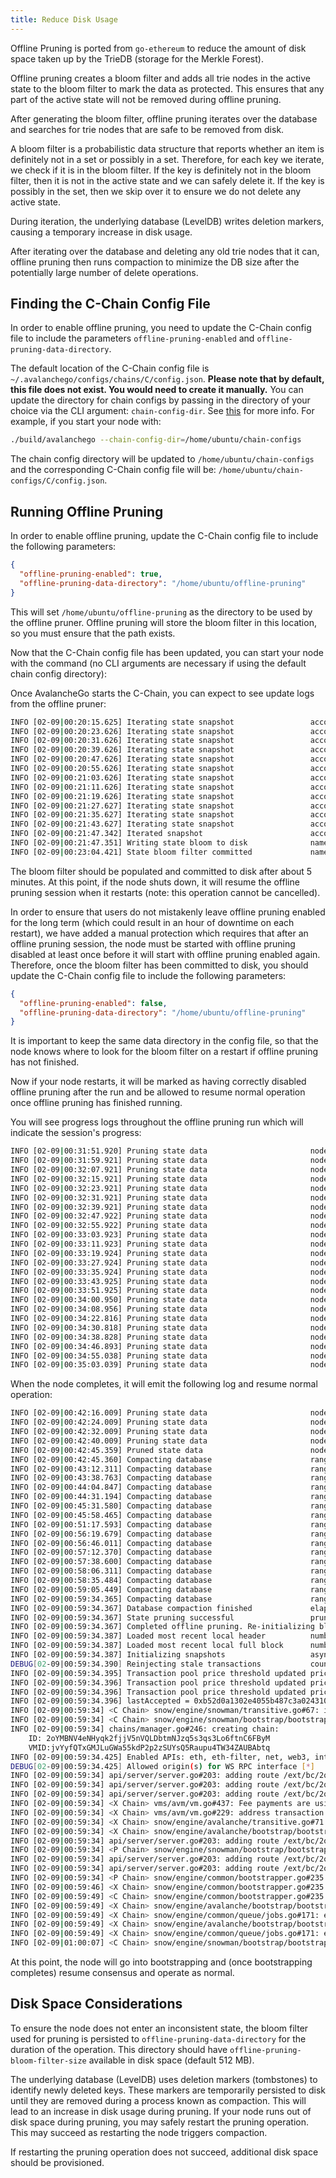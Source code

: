 ```yaml
---
title: Reduce Disk Usage
---
```


Offline Pruning is ported from `go-ethereum` to reduce the amount of disk space taken up by the TrieDB (storage for the Merkle Forest).

Offline pruning creates a bloom filter and adds all trie nodes in the active state to the bloom filter to mark the data as protected. This ensures that any part of the active state will not be removed during offline pruning.

After generating the bloom filter, offline pruning iterates over the database and searches for trie nodes that are safe to be removed from disk.

A bloom filter is a probabilistic data structure that reports whether an item is definitely not in a set or possibly in a set. Therefore, for each key we iterate, we check if it is in the bloom filter. If the key is definitely not in the bloom filter, then it is not in the active state and we can safely delete it. If the key is possibly in the set, then we skip over it to ensure we do not delete any active state.

During iteration, the underlying database (LevelDB) writes deletion markers, causing a temporary increase in disk usage.

After iterating over the database and deleting any old trie nodes that it can, offline pruning then runs compaction to minimize the DB size after the potentially large number of delete operations.

Finding the C-Chain Config File[​](#finding-the-c-chain-config-file "Direct link to heading")
---------------------------------------------------------------------------------------------

In order to enable offline pruning, you need to update the C-Chain config file to include the parameters `offline-pruning-enabled` and `offline-pruning-data-directory`.

The default location of the C-Chain config file is `~/.avalanchego/configs/chains/C/config.json`. **Please note that by default, this file does not exist. You would need to create it manually.** You can update the directory for chain configs by passing in the directory of your choice via the CLI argument: `chain-config-dir`. See [this](/docs/nodes/configure/configs-flags) for more info. For example, if you start your node with:

```bash
./build/avalanchego --chain-config-dir=/home/ubuntu/chain-configs
```

The chain config directory will be updated to `/home/ubuntu/chain-configs` and the corresponding C-Chain config file will be: `/home/ubuntu/chain-configs/C/config.json`.

Running Offline Pruning[​](#running-offline-pruning "Direct link to heading")
-----------------------------------------------------------------------------

In order to enable offline pruning, update the C-Chain config file to include the following parameters:

```json
{
  "offline-pruning-enabled": true,
  "offline-pruning-data-directory": "/home/ubuntu/offline-pruning"
}
```

This will set `/home/ubuntu/offline-pruning` as the directory to be used by the offline pruner. Offline pruning will store the bloom filter in this location, so you must ensure that the path exists.

Now that the C-Chain config file has been updated, you can start your node with the command (no CLI arguments are necessary if using the default chain config directory):

Once AvalancheGo starts the C-Chain, you can expect to see update logs from the offline pruner:

```bash
INFO [02-09|00:20:15.625] Iterating state snapshot                 accounts=297,231 slots=6,669,708 elapsed=16.001s eta=1m29.03s
INFO [02-09|00:20:23.626] Iterating state snapshot                 accounts=401,907 slots=10,698,094 elapsed=24.001s eta=1m32.522s
INFO [02-09|00:20:31.626] Iterating state snapshot                 accounts=606,544 slots=13,891,948 elapsed=32.002s eta=1m10.927s
INFO [02-09|00:20:39.626] Iterating state snapshot                 accounts=760,948 slots=18,025,523 elapsed=40.002s eta=1m2.603s
INFO [02-09|00:20:47.626] Iterating state snapshot                 accounts=886,583 slots=21,769,199 elapsed=48.002s eta=1m8.834s
INFO [02-09|00:20:55.626] Iterating state snapshot                 accounts=1,046,295 slots=26,120,100 elapsed=56.002s eta=57.401s
INFO [02-09|00:21:03.626] Iterating state snapshot                 accounts=1,229,257 slots=30,241,391 elapsed=1m4.002s eta=47.674s
INFO [02-09|00:21:11.626] Iterating state snapshot                 accounts=1,344,091 slots=34,128,835 elapsed=1m12.002s eta=45.185s
INFO [02-09|00:21:19.626] Iterating state snapshot                 accounts=1,538,009 slots=37,791,218 elapsed=1m20.002s eta=34.59s
INFO [02-09|00:21:27.627] Iterating state snapshot                 accounts=1,729,564 slots=41,694,303 elapsed=1m28.002s eta=25.006s
INFO [02-09|00:21:35.627] Iterating state snapshot                 accounts=1,847,617 slots=45,646,011 elapsed=1m36.003s eta=20.052s
INFO [02-09|00:21:43.627] Iterating state snapshot                 accounts=1,950,875 slots=48,832,722 elapsed=1m44.003s eta=9.299s
INFO [02-09|00:21:47.342] Iterated snapshot                        accounts=1,950,875 slots=49,667,870 elapsed=1m47.718s
INFO [02-09|00:21:47.351] Writing state bloom to disk              name=/home/ubuntu/offline-pruning/statebloom.0xd6fca36db4b60b34330377040ef6566f6033ed8464731cbb06dc35c8401fa38e.bf.gz
INFO [02-09|00:23:04.421] State bloom filter committed             name=/home/ubuntu/offline-pruning/statebloom.0xd6fca36db4b60b34330377040ef6566f6033ed8464731cbb06dc35c8401fa38e.bf.gz
```

The bloom filter should be populated and committed to disk after about 5 minutes. At this point, if the node shuts down, it will resume the offline pruning session when it restarts (note: this operation cannot be cancelled).

In order to ensure that users do not mistakenly leave offline pruning enabled for the long term (which could result in an hour of downtime on each restart), we have added a manual protection which requires that after an offline pruning session, the node must be started with offline pruning disabled at least once before it will start with offline pruning enabled again. Therefore, once the bloom filter has been committed to disk, you should update the C-Chain config file to include the following parameters:

```json
{
  "offline-pruning-enabled": false,
  "offline-pruning-data-directory": "/home/ubuntu/offline-pruning"
}
```

It is important to keep the same data directory in the config file, so that the node knows where to look for the bloom filter on a restart if offline pruning has not finished.

Now if your node restarts, it will be marked as having correctly disabled offline pruning after the run and be allowed to resume normal operation once offline pruning has finished running.

You will see progress logs throughout the offline pruning run which will indicate the session's progress:

```bash
INFO [02-09|00:31:51.920] Pruning state data                       nodes=40,116,759 size=10.08GiB  elapsed=8m47.499s eta=12m50.961s
INFO [02-09|00:31:59.921] Pruning state data                       nodes=41,659,059 size=10.47GiB  elapsed=8m55.499s eta=12m13.822s
INFO [02-09|00:32:07.921] Pruning state data                       nodes=41,687,047 size=10.48GiB  elapsed=9m3.499s  eta=12m23.915s
INFO [02-09|00:32:15.921] Pruning state data                       nodes=41,715,823 size=10.48GiB  elapsed=9m11.499s eta=12m33.965s
INFO [02-09|00:32:23.921] Pruning state data                       nodes=41,744,167 size=10.49GiB  elapsed=9m19.500s eta=12m44.004s
INFO [02-09|00:32:31.921] Pruning state data                       nodes=41,772,613 size=10.50GiB  elapsed=9m27.500s eta=12m54.01s
INFO [02-09|00:32:39.921] Pruning state data                       nodes=41,801,267 size=10.50GiB  elapsed=9m35.500s eta=13m3.992s
INFO [02-09|00:32:47.922] Pruning state data                       nodes=41,829,714 size=10.51GiB  elapsed=9m43.500s eta=13m13.951s
INFO [02-09|00:32:55.922] Pruning state data                       nodes=41,858,400 size=10.52GiB  elapsed=9m51.501s eta=13m23.885s
INFO [02-09|00:33:03.923] Pruning state data                       nodes=41,887,131 size=10.53GiB  elapsed=9m59.501s eta=13m33.79s
INFO [02-09|00:33:11.923] Pruning state data                       nodes=41,915,583 size=10.53GiB  elapsed=10m7.502s eta=13m43.678s
INFO [02-09|00:33:19.924] Pruning state data                       nodes=41,943,891 size=10.54GiB  elapsed=10m15.502s eta=13m53.551s
INFO [02-09|00:33:27.924] Pruning state data                       nodes=41,972,281 size=10.55GiB  elapsed=10m23.502s eta=14m3.389s
INFO [02-09|00:33:35.924] Pruning state data                       nodes=42,001,414 size=10.55GiB  elapsed=10m31.503s eta=14m13.192s
INFO [02-09|00:33:43.925] Pruning state data                       nodes=42,029,987 size=10.56GiB  elapsed=10m39.504s eta=14m22.976s
INFO [02-09|00:33:51.925] Pruning state data                       nodes=42,777,042 size=10.75GiB  elapsed=10m47.504s eta=14m7.245s
INFO [02-09|00:34:00.950] Pruning state data                       nodes=42,865,413 size=10.77GiB  elapsed=10m56.529s eta=14m15.927s
INFO [02-09|00:34:08.956] Pruning state data                       nodes=42,918,719 size=10.79GiB  elapsed=11m4.534s  eta=14m24.453s
INFO [02-09|00:34:22.816] Pruning state data                       nodes=42,952,925 size=10.79GiB  elapsed=11m18.394s eta=14m41.243s
INFO [02-09|00:34:30.818] Pruning state data                       nodes=42,998,715 size=10.81GiB  elapsed=11m26.397s eta=14m49.961s
INFO [02-09|00:34:38.828] Pruning state data                       nodes=43,046,476 size=10.82GiB  elapsed=11m34.407s eta=14m58.572s
INFO [02-09|00:34:46.893] Pruning state data                       nodes=43,107,656 size=10.83GiB  elapsed=11m42.472s eta=15m6.729s
INFO [02-09|00:34:55.038] Pruning state data                       nodes=43,168,834 size=10.85GiB  elapsed=11m50.616s eta=15m14.934s
INFO [02-09|00:35:03.039] Pruning state data                       nodes=43,446,900 size=10.92GiB  elapsed=11m58.618s eta=15m14.705s
```

When the node completes, it will emit the following log and resume normal operation:

```bash
INFO [02-09|00:42:16.009] Pruning state data                       nodes=93,649,812 size=23.53GiB  elapsed=19m11.588s eta=1m2.658s
INFO [02-09|00:42:24.009] Pruning state data                       nodes=95,045,956 size=23.89GiB  elapsed=19m19.588s eta=45.149s
INFO [02-09|00:42:32.009] Pruning state data                       nodes=96,429,410 size=24.23GiB  elapsed=19m27.588s eta=28.041s
INFO [02-09|00:42:40.009] Pruning state data                       nodes=97,811,804 size=24.58GiB  elapsed=19m35.588s eta=11.204s
INFO [02-09|00:42:45.359] Pruned state data                        nodes=98,744,430 size=24.82GiB  elapsed=19m40.938s
INFO [02-09|00:42:45.360] Compacting database                      range=0x00-0x10 elapsed="2.157µs"
INFO [02-09|00:43:12.311] Compacting database                      range=0x10-0x20 elapsed=26.951s
INFO [02-09|00:43:38.763] Compacting database                      range=0x20-0x30 elapsed=53.402s
INFO [02-09|00:44:04.847] Compacting database                      range=0x30-0x40 elapsed=1m19.486s
INFO [02-09|00:44:31.194] Compacting database                      range=0x40-0x50 elapsed=1m45.834s
INFO [02-09|00:45:31.580] Compacting database                      range=0x50-0x60 elapsed=2m46.220s
INFO [02-09|00:45:58.465] Compacting database                      range=0x60-0x70 elapsed=3m13.104s
INFO [02-09|00:51:17.593] Compacting database                      range=0x70-0x80 elapsed=8m32.233s
INFO [02-09|00:56:19.679] Compacting database                      range=0x80-0x90 elapsed=13m34.319s
INFO [02-09|00:56:46.011] Compacting database                      range=0x90-0xa0 elapsed=14m0.651s
INFO [02-09|00:57:12.370] Compacting database                      range=0xa0-0xb0 elapsed=14m27.010s
INFO [02-09|00:57:38.600] Compacting database                      range=0xb0-0xc0 elapsed=14m53.239s
INFO [02-09|00:58:06.311] Compacting database                      range=0xc0-0xd0 elapsed=15m20.951s
INFO [02-09|00:58:35.484] Compacting database                      range=0xd0-0xe0 elapsed=15m50.123s
INFO [02-09|00:59:05.449] Compacting database                      range=0xe0-0xf0 elapsed=16m20.089s
INFO [02-09|00:59:34.365] Compacting database                      range=0xf0-     elapsed=16m49.005s
INFO [02-09|00:59:34.367] Database compaction finished             elapsed=16m49.006s
INFO [02-09|00:59:34.367] State pruning successful                 pruned=24.82GiB elapsed=39m34.749s
INFO [02-09|00:59:34.367] Completed offline pruning. Re-initializing blockchain.
INFO [02-09|00:59:34.387] Loaded most recent local header          number=10,671,401 hash=b52d0a..7bd166 age=40m29s
INFO [02-09|00:59:34.387] Loaded most recent local full block      number=10,671,401 hash=b52d0a..7bd166 age=40m29s
INFO [02-09|00:59:34.387] Initializing snapshots                   async=true
DEBUG[02-09|00:59:34.390] Reinjecting stale transactions           count=0
INFO [02-09|00:59:34.395] Transaction pool price threshold updated price=470,000,000,000
INFO [02-09|00:59:34.396] Transaction pool price threshold updated price=225,000,000,000
INFO [02-09|00:59:34.396] Transaction pool price threshold updated price=0
INFO [02-09|00:59:34.396] lastAccepted = 0xb52d0a1302e4055b487c3a0243106b5e13a915c6e178da9f8491cebf017bd166
INFO [02-09|00:59:34] <C Chain> snow/engine/snowman/transitive.go#67: initializing consensus engine
INFO [02-09|00:59:34] <C Chain> snow/engine/snowman/bootstrap/bootstrapper.go#220: Starting bootstrap...
INFO [02-09|00:59:34] chains/manager.go#246: creating chain:
    ID: 2oYMBNV4eNHyqk2fjjV5nVQLDbtmNJzq5s3qs3Lo6ftnC6FByM
    VMID:jvYyfQTxGMJLuGWa55kdP2p2zSUYsQ5Raupu4TW34ZAUBAbtq
INFO [02-09|00:59:34.425] Enabled APIs: eth, eth-filter, net, web3, internal-eth, internal-blockchain, internal-transaction, avax
DEBUG[02-09|00:59:34.425] Allowed origin(s) for WS RPC interface [*]
INFO [02-09|00:59:34] api/server/server.go#203: adding route /ext/bc/2q9e4r6Mu3U68nU1fYjgbR6JvwrRx36CohpAX5UQxse55x1Q5/avax
INFO [02-09|00:59:34] api/server/server.go#203: adding route /ext/bc/2q9e4r6Mu3U68nU1fYjgbR6JvwrRx36CohpAX5UQxse55x1Q5/rpc
INFO [02-09|00:59:34] api/server/server.go#203: adding route /ext/bc/2q9e4r6Mu3U68nU1fYjgbR6JvwrRx36CohpAX5UQxse55x1Q5/ws
INFO [02-09|00:59:34] <X Chain> vms/avm/vm.go#437: Fee payments are using Asset with Alias: AVAX, AssetID: FvwEAhmxKfeiG8SnEvq42hc6whRyY3EFYAvebMqDNDGCgxN5Z
INFO [02-09|00:59:34] <X Chain> vms/avm/vm.go#229: address transaction indexing is disabled
INFO [02-09|00:59:34] <X Chain> snow/engine/avalanche/transitive.go#71: initializing consensus engine
INFO [02-09|00:59:34] <X Chain> snow/engine/avalanche/bootstrap/bootstrapper.go#258: Starting bootstrap...
INFO [02-09|00:59:34] api/server/server.go#203: adding route /ext/bc/2oYMBNV4eNHyqk2fjjV5nVQLDbtmNJzq5s3qs3Lo6ftnC6FByM
INFO [02-09|00:59:34] <P Chain> snow/engine/snowman/bootstrap/bootstrapper.go#445: waiting for the remaining chains in this subnet to finish syncing
INFO [02-09|00:59:34] api/server/server.go#203: adding route /ext/bc/2oYMBNV4eNHyqk2fjjV5nVQLDbtmNJzq5s3qs3Lo6ftnC6FByM/wallet
INFO [02-09|00:59:34] api/server/server.go#203: adding route /ext/bc/2oYMBNV4eNHyqk2fjjV5nVQLDbtmNJzq5s3qs3Lo6ftnC6FByM/events
INFO [02-09|00:59:34] <P Chain> snow/engine/common/bootstrapper.go#235: Bootstrapping started syncing with 1 vertices in the accepted frontier
INFO [02-09|00:59:46] <X Chain> snow/engine/common/bootstrapper.go#235: Bootstrapping started syncing with 2 vertices in the accepted frontier
INFO [02-09|00:59:49] <C Chain> snow/engine/common/bootstrapper.go#235: Bootstrapping started syncing with 1 vertices in the accepted frontier
INFO [02-09|00:59:49] <X Chain> snow/engine/avalanche/bootstrap/bootstrapper.go#473: bootstrapping fetched 55 vertices. Executing transaction state transitions...
INFO [02-09|00:59:49] <X Chain> snow/engine/common/queue/jobs.go#171: executed 55 operations
INFO [02-09|00:59:49] <X Chain> snow/engine/avalanche/bootstrap/bootstrapper.go#484: executing vertex state transitions...
INFO [02-09|00:59:49] <X Chain> snow/engine/common/queue/jobs.go#171: executed 55 operations
INFO [02-09|01:00:07] <C Chain> snow/engine/snowman/bootstrap/bootstrapper.go#406: bootstrapping fetched 1241 blocks. Executing state transitions...
```

At this point, the node will go into bootstrapping and (once bootstrapping completes) resume consensus and operate as normal.

Disk Space Considerations[​](#disk-space-considerations "Direct link to heading")
---------------------------------------------------------------------------------

To ensure the node does not enter an inconsistent state, the bloom filter used for pruning is persisted to `offline-pruning-data-directory` for the duration of the operation. This directory should have `offline-pruning-bloom-filter-size` available in disk space (default 512 MB).

The underlying database (LevelDB) uses deletion markers (tombstones) to identify newly deleted keys. These markers are temporarily persisted to disk until they are removed during a process known as compaction. This will lead to an increase in disk usage during pruning. If your node runs out of disk space during pruning, you may safely restart the pruning operation. This may succeed as restarting the node triggers compaction.

If restarting the pruning operation does not succeed, additional disk space should be provisioned.